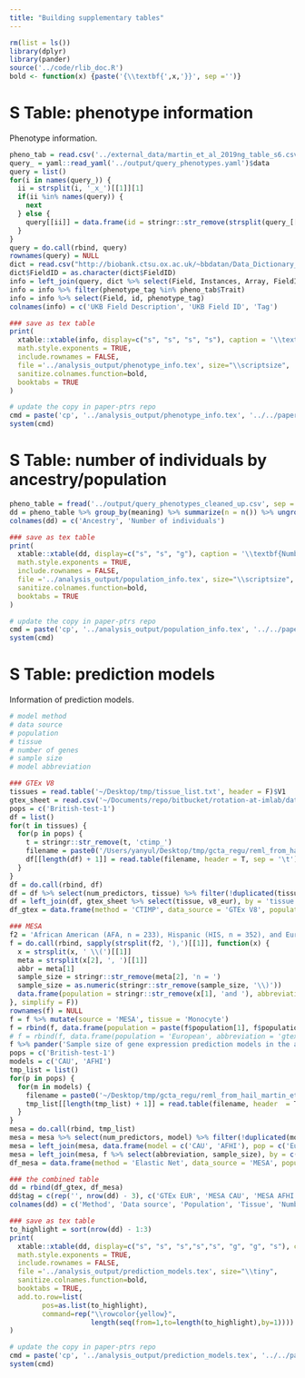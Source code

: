 ```yaml
---
title: "Building supplementary tables"
---
```


```r
rm(list = ls())
library(dplyr)
library(pander)
source('../code/rlib_doc.R')
bold <- function(x) {paste('{\\textbf{',x,'}}', sep ='')}
```

# S Table: phenotype information

Phenotype information.

```r
pheno_tab = read.csv('../external_data/martin_et_al_2019ng_table_s6.csv')
query_ = yaml::read_yaml('../output/query_phenotypes.yaml')$data
query = list()
for(i in names(query_)) {
  ii = strsplit(i, '_x_')[[1]][1]
  if(ii %in% names(query)) {
    next
  } else {
    query[[ii]] = data.frame(id = stringr::str_remove(strsplit(query_[[i]], '_')[[1]][1], 'c'), phenotype_tag = ii)
  }
}
query = do.call(rbind, query)
rownames(query) = NULL
dict = read.csv("http://biobank.ctsu.ox.ac.uk/~bbdatan/Data_Dictionary_Showcase.csv", stringsAsFactors = F)
dict$FieldID = as.character(dict$FieldID)
info = left_join(query, dict %>% select(Field, Instances, Array, FieldID), by = c('id' = 'FieldID'))
info = info %>% filter(phenotype_tag %in% pheno_tab$Trait)
info = info %>% select(Field, id, phenotype_tag) 
colnames(info) = c('UKB Field Description', 'UKB Field ID', 'Tag')

### save as tex table
print(
  xtable::xtable(info, display=c("s", "s", "s", "s"), caption = '\\textbf{Meta information of the phenotypes retrieved from UK Biobank which were used in the analysis}. The \`\`Tag\'\' column shows the short name of the phenotyes used in this paper.', label = 'tab:trait_table', digits = 5), 
  math.style.exponents = TRUE, 
  include.rownames = FALSE, 
  file ='../analysis_output/phenotype_info.tex', size="\\scriptsize", 
  sanitize.colnames.function=bold,
  booktabs = TRUE
)

# update the copy in paper-ptrs repo
cmd = paste('cp', '../analysis_output/phenotype_info.tex', '../../paper-ptrs/tables/phenotype_info.tex')
system(cmd)
```

# S Table: number of individuals by ancestry/population

```r
pheno_table = fread('../output/query_phenotypes_cleaned_up.csv', sep = ',')
dd = pheno_table %>% group_by(meaning) %>% summarize(n = n()) %>% ungroup()
colnames(dd) = c('Ancestry', 'Number of individuals')

### save as tex table
print(
  xtable::xtable(dd, display=c("s", "s", "g"), caption = '\\textbf{Number of individuals included in the analysis stratified by ancestry}.', label = 'tab:indiv_table', digits = 6), 
  math.style.exponents = TRUE, 
  include.rownames = FALSE, 
  file ='../analysis_output/population_info.tex', size="\\scriptsize", 
  sanitize.colnames.function=bold,
  booktabs = TRUE
)

# update the copy in paper-ptrs repo
cmd = paste('cp', '../analysis_output/population_info.tex', '../../paper-ptrs/tables/population_info.tex')
system(cmd)
```

# S Table: prediction models

Information of prediction models.

```r
# model method 
# data source
# population 
# tissue
# number of genes
# sample size
# model abbreviation

### GTEx V8
tissues = read.table('~/Desktop/tmp/tissue_list.txt', header = F)$V1
gtex_sheet = read.csv('~/Documents/repo/bitbucket/rotation-at-imlab/data/gtex_sample_counts_by_tissue.csv')
pops = c('British-test-1')
df = list()
for(t in tissues) {
  for(p in pops) {
    t = stringr::str_remove(t, 'ctimp_')
    filename = paste0('/Users/yanyul/Desktop/tmp/gcta_regu/reml_from_hail_martin_et_al_traits_x_ctimp_', t, '_x_', p, '.tsv')
    df[[length(df) + 1]] = read.table(filename, header = T, sep = '\t') %>% mutate(population = p, tissue = t)
  }
}
df = do.call(rbind, df)
df = df %>% select(num_predictors, tissue) %>% filter(!duplicated(tissue)) # %>% pander
df = left_join(df, gtex_sheet %>% select(tissue, v8_eur), by = 'tissue')
df_gtex = data.frame(method = 'CTIMP', data_source = 'GTEx V8', population = 'European', tissue = df$tissue, number_of_genes = df$num_predictors, sample_size = df$v8_eur)

### MESA 
f2 = 'African American (AFA, n = 233), Hispanic (HIS, n = 352), and European (CAU, n = 578)'
f = do.call(rbind, sapply(strsplit(f2, '),')[[1]], function(x) {
  x = strsplit(x, ' \\(')[[1]]
  meta = strsplit(x[2], ', ')[[1]]
  abbr = meta[1]
  sample_size = stringr::str_remove(meta[2], 'n = ')
  sample_size = as.numeric(stringr::str_remove(sample_size, '\\)'))
  data.frame(population = stringr::str_remove(x[1], 'and '), abbreviation = abbr, sample_size = sample_size)
}, simplify = F))
rownames(f) = NULL
f = f %>% mutate(source = 'MESA', tissue = 'Monocyte')
f = rbind(f, data.frame(population = paste(f$population[1], f$population[2]), abbreviation = 'AFHI', sample_size = f$sample_size[1] + f$sample_size[2], source = f$source[1], tissue = f$tissue[1]))
# f = rbind(f, data.frame(population = 'European', abbreviation = 'gtex_v8', sample_size = 573, source = 'GTEx_v8', tissue = 'Whole_Blood'))
f %>% pander('Sample size of gene expression prediction models in the analysis')
pops = c('British-test-1')
models = c('CAU', 'AFHI')
tmp_list = list()
for(p in pops) {
  for(m in models) {
    filename = paste0('~/Desktop/tmp/gcta_regu/reml_from_hail_martin_et_al_traits_x_', m, '_x_', p, '.tsv')
    tmp_list[[length(tmp_list) + 1]] = read.table(filename, header  = T, sep = '\t') %>% mutate(population = p, model = m)
  }
}
mesa = do.call(rbind, tmp_list)
mesa = mesa %>% select(num_predictors, model) %>% filter(!duplicated(model)) # %>% pander
mesa = left_join(mesa, data.frame(model = c('CAU', 'AFHI'), pop = c('European', 'African American or Hispanic')), by = 'model')
mesa = left_join(mesa, f %>% select(abbreviation, sample_size), by = c('model' = 'abbreviation'))
df_mesa = data.frame(method = 'Elastic Net', data_source = 'MESA', population = mesa$pop, tissue = 'Monocyte', number_of_genes = mesa$num_predictors, sample_size = mesa$sample_size)

### the combined table
dd = rbind(df_gtex, df_mesa)
dd$tag = c(rep('', nrow(dd) - 3), c('GTEx EUR', 'MESA CAU', 'MESA AFHI'))
colnames(dd) = c('Method', 'Data source', 'Population', 'Tissue', 'Number of genes', 'Sample size', 'Tag')

### save as tex table
to_highlight = sort(nrow(dd) - 1:3)
print(
  xtable::xtable(dd, display=c("s", "s", "s","s","s", "g", "g", "s"), caption = '\\textbf{Meta information of the prediction models used in the analysis}. The highlighted prediction models were used to build PTRS. The \`\`Tag\'\' column shows the short name of the models used in this paper.', label = 'tab:prediction_model', digits = 5), 
  math.style.exponents = TRUE, 
  include.rownames = FALSE, 
  file ='../analysis_output/prediction_models.tex', size="\\tiny", 
  sanitize.colnames.function=bold,
  booktabs = TRUE,
  add.to.row=list(
        pos=as.list(to_highlight),
        command=rep("\\rowcolor{yellow}",
                    length(seq(from=1,to=length(to_highlight),by=1))))
)

# update the copy in paper-ptrs repo
cmd = paste('cp', '../analysis_output/prediction_models.tex', '../../paper-ptrs/tables/prediction_models.tex')
system(cmd)
```